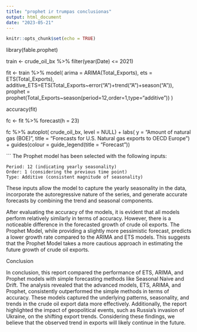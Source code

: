 ```yaml
---
title: "prophet ir trumpas conclusionas"
output: html_document
date: "2023-05-21"
---
```


```r
knitr::opts_chunk$set(echo = TRUE)
```


library(fable.prophet)


train <- crude_oil_bx %>%
  filter(year(Date) <= 2021)


fit <- train %>%
  model(
    arima = ARIMA(Total_Exports),
    ets = ETS(Total_Exports),
    additive_ETS=ETS(Total_Exports~error("A")+trend("A")+season("A")),
    prophet = prophet(Total_Exports~season(period=12,order=1,type="additive"))
  )

accuracy(fit)

fc <- fit %>%  forecast(h = 23)


fc %>% 
  autoplot(
    crude_oil_bx,
    level = NULL) +
  labs(
    y = "Amount of natural gas (BOE)",
    title = "Forecasts for U.S. Natural gas exports to OECD Europe") +
  guides(colour = guide_legend(title = "Forecast"))




```
The Prophet model has been selected with the following inputs:

    Period: 12 (indicating yearly seasonality)
    Order: 1 (considering the previous time point)
    Type: Additive (consistent magnitude of seasonality)

These inputs allow the model to capture the yearly seasonality in the data, incorporate the autoregressive nature of the series, and generate accurate forecasts by combining the trend and seasonal components.

After evaluating the accuracy of the models, it is evident that all models perform relatively similarly in terms of accuracy. However, there is a noticeable difference in the forecasted growth of crude oil exports. The Prophet Model, while providing a slightly more pessimistic forecast, predicts a lower growth rate compared to the ARIMA and ETS models. This suggests that the Prophet Model takes a more cautious approach in estimating the future growth of crude oil exports.


Conclusion

In conclusion, this report compared the performance of ETS, ARIMA, and Prophet models with simple forecasting methods like Seasonal Naive and Drift. The analysis revealed that the advanced models, ETS, ARIMA, and Prophet, consistently outperformed the simple methods in terms of accuracy. These models captured the underlying patterns, seasonality, and trends in the crude oil export data more effectively. Additionally, the report highlighted the impact of geopolitical events, such as Russia's invasion of Ukraine, on the shifting export trends. Considering these findings, we believe that the observed trend in exports will likely continue in the future. 